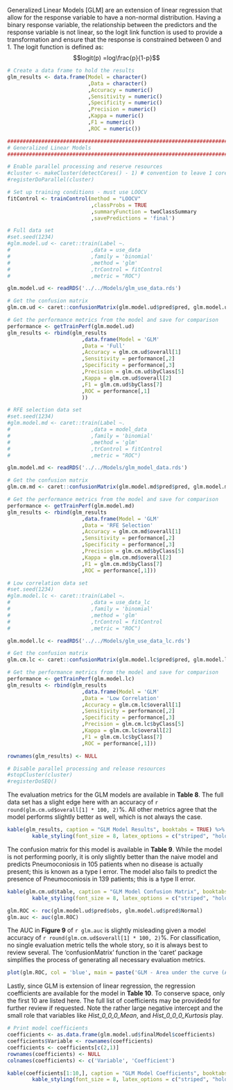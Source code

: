 \subsection{Generalized Linear Model} 

Generalized Linear Models [GLM] are an extension of linear regression that allow for the response variable to have a non-normal distribution. Having a binary response variable, the relationship between the predictors and the response variable is not linear, so the logit link function is used to provide a transformation and ensure that the response is constrained between 0 and 1. The logit function is defined as: $$logit(p) =log\frac{p}{1-p}$$

```r

# Create a data frame to hold the results
glm_results <- data.frame(Model = character()
                          ,Data = character()
                          ,Accuracy = numeric()
                          ,Sensitivity = numeric()
                          ,Specificity = numeric()
                          ,Precision = numeric()
                          ,Kappa = numeric()
                          ,F1 = numeric()
                          ,ROC = numeric())
```

```r
###############################################################################
# Generalized Linear Models
###############################################################################

# Enable parallel processing and reserve resources
#cluster <- makeCluster(detectCores() - 1) # convention to leave 1 core for OS
#registerDoParallel(cluster)

# Set up training conditions - must use LOOCV
fitControl <- trainControl(method = "LOOCV"
                           ,classProbs = TRUE 
                           ,summaryFunction = twoClassSummary
                           ,savePredictions = 'final')

# Full data set
#set.seed(1234)
#glm.model.ud <- caret::train(Label ~.
#                          ,data = use_data
#                          ,family = 'binomial'
#                          ,method = 'glm'
#                          ,trControl = fitControl
#                          ,metric = "ROC")

glm.model.ud <- readRDS('../../Models/glm_use_data.rds')

# Get the confusion matrix
glm.cm.ud <- caret::confusionMatrix(glm.model.ud$pred$pred, glm.model.ud$pred$obs, mode = "everything")

# Get the performance metrics from the model and save for comparison
performance <- getTrainPerf(glm.model.ud)
glm_results <- rbind(glm_results
                        ,data.frame(Model = 'GLM'
                        ,Data = 'Full'
                        ,Accuracy = glm.cm.ud$overall[1]
                        ,Sensitivity = performance[,2]
                        ,Specificity = performance[,3]
                        ,Precision = glm.cm.ud$byClass[5]
                        ,Kappa = glm.cm.ud$overall[2]
                        ,F1 = glm.cm.ud$byClass[7]
                        ,ROC = performance[,1]
                        ))

# RFE selection data set
#set.seed(1234)
#glm.model.md <- caret::train(Label ~.
#                          ,data = model_data
#                          ,family = 'binomial'
#                          ,method = 'glm'
#                          ,trControl = fitControl
#                          ,metric = "ROC")

glm.model.md <- readRDS('../../Models/glm_model_data.rds')

# Get the confusion matrix
glm.cm.md <- caret::confusionMatrix(glm.model.md$pred$pred, glm.model.md$pred$obs, mode = "everything")

# Get the performance metrics from the model and save for comparison
performance <- getTrainPerf(glm.model.md)
glm_results <- rbind(glm_results
                        ,data.frame(Model = 'GLM'
                        ,Data = 'RFE Selection'
                        ,Accuracy = glm.cm.md$overall[1]
                        ,Sensitivity = performance[,2]
                        ,Specificity = performance[,3]
                        ,Precision = glm.cm.md$byClass[5]
                        ,Kappa = glm.cm.md$overall[2]
                        ,F1 = glm.cm.md$byClass[7]
                        ,ROC = performance[,1]))

# Low correlation data set
#set.seed(1234)
#glm.model.lc <- caret::train(Label ~.
#                          ,data = use_data_lc
#                          ,family = 'binomial'
#                          ,method = 'glm'
#                          ,trControl = fitControl
#                          ,metric = "ROC")

glm.model.lc <- readRDS('../../Models/glm_use_data_lc.rds')

# Get the confusion matrix
glm.cm.lc <- caret::confusionMatrix(glm.model.lc$pred$pred, glm.model.lc$pred$obs, mode = "everything")

# Get the performance metrics from the model and save for comparison
performance <- getTrainPerf(glm.model.lc)
glm_results <- rbind(glm_results
                        ,data.frame(Model = 'GLM'
                        ,Data = 'Low Correlation'
                        ,Accuracy = glm.cm.lc$overall[1]
                        ,Sensitivity = performance[,2]
                        ,Specificity = performance[,3]
                        ,Precision = glm.cm.lc$byClass[5]
                        ,Kappa = glm.cm.lc$overall[2]
                        ,F1 = glm.cm.lc$byClass[7]
                        ,ROC = performance[,1]))

rownames(glm_results) <- NULL

# Disable parallel processing and release resources
#stopCluster(cluster)
#registerDoSEQ()

```

The evaluation metrics for the GLM models are available in __Table 8__. The full data set has a slight edge here with an accuracy of `r round(glm.cm.ud$overall[1] * 100, 2)`%. All other metrics agree that the model performs slightly better as well, which is not always the case.

```r

kable(glm_results, caption = "GLM Model Results", booktabs = TRUE) %>% 
        kable_styling(font_size = 8, latex_options = c("striped", "hold_position"))
```

The confusion matrix for this model is available in __Table 9__. While the model is not performing poorly, it is only slightly better than the naive model and predicts Pneumoconiosis in 105 patients when no disease is actually present; this is known as a type I error. The model also fails to predict the presence of Pneumoconiosis in 139 patients; this is a type II error.

```r

kable(glm.cm.ud$table, caption = "GLM Model Confusion Matrix", booktabs = TRUE) %>% 
        kable_styling(font_size = 8, latex_options = c("striped", "hold_position"))

glm.ROC <- roc(glm.model.ud$pred$obs, glm.model.ud$pred$Normal)
glm.auc <- auc(glm.ROC)

```

The AUC in __Figure 9__ of `r glm.auc` is slightly misleading given a model accuracy of `r round(glm.cm.ud$overall[1] * 100, 2)`%. For classification, no single evaluation metric tells the whole story, so it is always best to review several. The 'confusionMatrix' function in the 'caret' package simplifies the process of generating all necessary evaluation metrics.

```r

plot(glm.ROC, col = 'blue', main = paste('GLM - Area under the curve (AUC):', round(auc(glm.ROC),2)))

```

Lastly, since GLM is extension of linear regression, the regression coefficients are available for the model in __Table 10__. To conserve space, only the first 10 are listed here. The full list of coefficients may be providedd for further review if requested. Note the rather large negative intercept and the small role that variables like _Hist_0_0_0_Mean_, and _Hist_0_0_0_Kurtosis_ play.

```r
# Print model coefficients
coefficients <- as.data.frame(glm.model.ud$finalModel$coefficients)
coefficients$Variable <- rownames(coefficients)
coefficients <- coefficients[c(2,1)]
rownames(coefficients) <- NULL
colnames(coefficients) <- c('Variable', 'Coefficient')

kable(coefficients[1:10,], caption = "GLM Model Coefficients", booktabs = TRUE) %>% 
        kable_styling(font_size = 8, latex_options = c("striped", "hold_position"))

```

